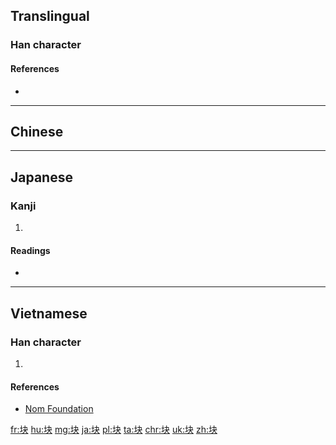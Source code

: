 {{also|kuai|塊}}
==Translingual==

===Han character===
{{Han char|rn=32|rad=土|as=04|sn=7|four=|canj=土木大 (GDK)|ids=⿰[[土]][[夬]]}}

====References====
* {{Han ref|kx=0226.101|dkj=04948|dj=0461.110|hdz=10428.050|uh=5757|ud=22359}}

----

==Chinese==
{{zh-see|塊}}

----

==Japanese==

===Kanji===
{{ja-kanji|grade=|rs=土04}}

# {{defn|lang=ja|sort=土04}}

====Readings====
* {{ja-readings|on=[[かい]] (kai)|kun=}}

----

==Vietnamese==

===Han character===
{{vi-hantu|[[khối]]|rs=土04}}

# {{defn|lang=vi|sort=土04}}

====References====
*[http://nomfoundation.org/common/nom_details.php?codepoint=5757 Nom Foundation]

[[fr:块]]
[[hu:块]]
[[mg:块]]
[[ja:块]]
[[pl:块]]
[[ta:块]]
[[chr:块]]
[[uk:块]]
[[zh:块]]